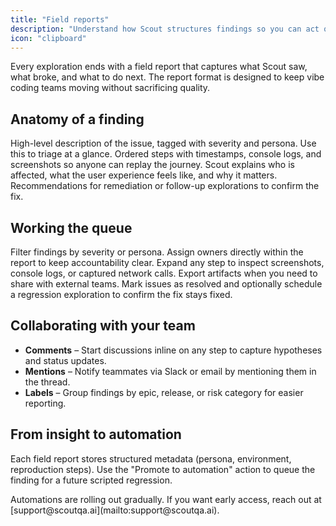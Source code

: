 ```yaml
---
title: "Field reports"
description: "Understand how Scout structures findings so you can act quickly."
icon: "clipboard"
---
```


Every exploration ends with a field report that captures what Scout saw, what broke, and what to do next. The report format is designed to keep vibe coding teams moving without sacrificing quality.

## Anatomy of a finding

<Columns cols={2}>
  <Card title="Signal summary" icon="circle-info">
    High-level description of the issue, tagged with severity and persona. Use this to triage at a glance.
  </Card>
  <Card title="Reproduction trail" icon="shoe-prints">
    Ordered steps with timestamps, console logs, and screenshots so anyone can replay the journey.
  </Card>
  <Card title="Impact analysis" icon="triangle-exclamation">
    Scout explains who is affected, what the user experience feels like, and why it matters.
  </Card>
  <Card title="Suggested fix" icon="lightbulb">
    Recommendations for remediation or follow-up explorations to confirm the fix.
  </Card>
</Columns>

## Working the queue

<Steps>
  <Step title="Triaging">
    Filter findings by severity or persona. Assign owners directly within the report to keep accountability clear.
  </Step>
  <Step title="Digging deeper">
    Expand any step to inspect screenshots, console logs, or captured network calls. Export artifacts when you need to share with external teams.
  </Step>
  <Step title="Closing the loop">
    Mark issues as resolved and optionally schedule a regression exploration to confirm the fix stays fixed.
  </Step>
</Steps>

## Collaborating with your team

- **Comments** – Start discussions inline on any step to capture hypotheses and status updates.
- **Mentions** – Notify teammates via Slack or email by mentioning them in the thread.
- **Labels** – Group findings by epic, release, or risk category for easier reporting.

## From insight to automation

Each field report stores structured metadata (persona, environment, reproduction steps). Use the "Promote to automation" action to queue the finding for a future scripted regression.

<Note>
  Automations are rolling out gradually. If you want early access, reach out at [support@scoutqa.ai](mailto:support@scoutqa.ai).
</Note>
